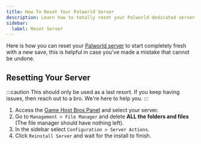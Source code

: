 ```yaml
---
title: How To Reset Your Palworld Server
description: Learn how to totally reset your Palworld dedicated server.
sidebar:
  label: Reset Server
---
```


Here is how you can reset your [Palworld server](https://www.gamehostbros.com/palworld-server-hosting/) to start completely fresh with a new save, this is helpful in case you've made a mistake that cannot be undone.

## Resetting Your Server

:::caution
This should only be used as a last resort. If you keep having issues, then reach out to a bro. We're here to help you.
:::

<Steps>

1. Access the [Game Host Bros Panel](https://panel.gamehostbros.com/) and select your server.
2. Go to `Management > File Manager` and delete **ALL the folders and files** (The file manager should have nothing left).
3. In the sidebar select `Configuration > Server Actions`.
4. Click `Reinstall Server` and wait for the install to finish.
</Steps>